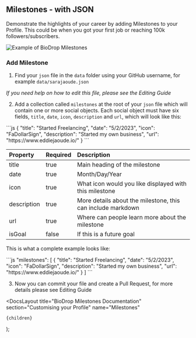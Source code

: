 
## Milestones - with JSON

Demonstrate the highlights of your career by adding Milestones to your Profile. This could be when you got your first job or reaching 100k followers/subscribers.

![Example of BioDrop Milestones](https://user-images.githubusercontent.com/624760/209209651-87e4f75f-425d-4837-82d0-84030e82ae6f.png)

### Add Milestone

1. Find your `json` file in the `data` folder using your GitHub username, for example `data/sarajaoude.json`

_If you need help on how to edit this file, please see the <Link href="/docs/how-to-guides/editing-json">Editing Guide</Link>_

2. Add a collection called `milestones` at the root of your `json` file which will contain one or more social objects. Each social object must have six fields, `title`, `date`, `icon`, `description` and `url`, which will look like this:

<ClipboardCopy>
```js
{
    "title": "Started Freelancing",
    "date": "5/2/2023",
    "icon": "FaDollarSign",
    "description": "Started my own business",
    "url": "https://www.eddiejaoude.io/"
}
```
</ClipboardCopy>

| Property    | Required | Description                                                 |
| :---------- | :------- | :---------------------------------------------------------- |
| title       | true     | Main heading of the milestone                               |
| date        | true     | Month/Day/Year                                              |
| icon        | true     | What icon would you like displayed with this milestone      |
| description | true     | More details about the milestone, this can include markdown |
| url         | true     | Where can people learn more about the milestone             |
| isGoal      | false    | If this is a future goal                                    |

This is what a complete example looks like:

<ClipboardCopy>
```js
"milestones": [
    {
        "title": "Started Freelancing",
        "date": "5/2/2023",
        "icon": "FaDollarSign",
        "description": "Started my own business",
        "url": "https://www.eddiejaoude.io/"
    }
]
```
</ClipboardCopy>

3. Now you can commit your file and create a Pull Request, for more details please see <Link href="/docs/how-to-guides/editing-json">Editing Guide</Link>

  <DocsLayout
    title="BioDrop Milestones Documentation"
    section="Customising your Profile"
    name="Milestones"
  >
    {children}
  </DocsLayout>
);

